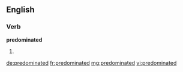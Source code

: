 ==English==

===Verb===
'''predominated'''

# {{en-past of|predominate}}

[[de:predominated]]
[[fr:predominated]]
[[mg:predominated]]
[[vi:predominated]]